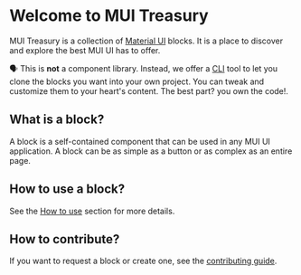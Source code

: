 
<Meta title="Introduction" />
<style>{``}</style>

# Welcome to MUI Treasury

MUI Treasury is a collection of [Material UI](https://mui.com/material-ui/getting-started/) blocks. It is a place to discover and explore the best MUI UI has to offer.

🗣️ This is **not** a component library. Instead, we offer a [CLI](/docs/cli--docs) tool to let you clone the blocks you want into your own project. You can tweak and customize them to your heart's content. The best part? you own the code!.

## What is a block?

A block is a self-contained component that can be used in any MUI UI application. A block can be as simple as a button or as complex as an entire page.

## How to use a block?

See the [How to use](/docs/how-to-use--docs) section for more details.

## How to contribute?

If you want to request a block or create one, see the [contributing guide](https://github.com/siriwatknp/mui-treasury/blob/main/CONTRIBUTING.md).
